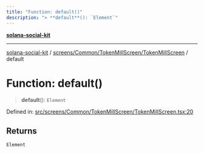 ```yaml
---
title: "Function: default()"
description: "> **default**(): `Element`"
---
```


[**solana-social-kit**](../../../../../README.mdx)

***

[solana-social-kit](../../../../../README.mdx) / [screens/Common/TokenMillScreen/TokenMillScreen](../README.mdx) / default

# Function: default()

> **default**(): `Element`

Defined in: [src/screens/Common/TokenMillScreen/TokenMillScreen.tsx:20](https://github.com/SendArcade/solana-social-starter/blob/03568260ca96ed63f77049843c721de1cb011893/src/screens/Common/TokenMillScreen/TokenMillScreen.tsx#L20)

## Returns

`Element`
